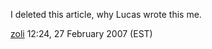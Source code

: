I deleted this article, why Lucas wrote this me.

[[User:Violazoli|zoli]] 12:24, 27 February 2007 (EST)